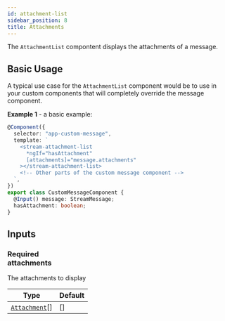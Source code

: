 ```yaml
---
id: attachment-list
sidebar_position: 8
title: Attachments
---
```


The `AttachmentList` compontent displays the attachments of a message.

## Basic Usage

A typical use case for the `AttachmentList` component would be to use in your custom components that will completely override the message component.

**Example 1** - a basic example:

```typescript
@Component({
  selector: "app-custom-message",
  template: `
    <stream-attachment-list
      *ngIf="hasAttachment"
      [attachments]="message.attachments"
    ></stream-attachment-list>
    <!-- Other parts of the custom message component -->
  `,
})
export class CustomMessageComponent {
  @Input() message: StreamMessage;
  hasAttachment: boolean;
}
```

## Inputs

### <div class="label required basic">Required</div> attachments

The attachments to display

| Type                                                                                                              | Default |
| ----------------------------------------------------------------------------------------------------------------- | ------- |
| [`Attachment`](https://getstream.io/chat/docs/javascript/message_format/?language=javascript#attachment-format)[] | []      |

